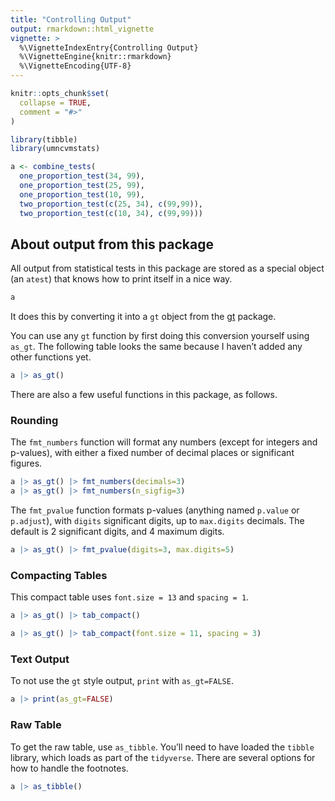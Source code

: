 ```yaml
---
title: "Controlling Output"
output: rmarkdown::html_vignette
vignette: >
  %\VignetteIndexEntry{Controlling Output}
  %\VignetteEngine{knitr::rmarkdown}
  %\VignetteEncoding{UTF-8}
---
```


```r
knitr::opts_chunk$set(
  collapse = TRUE,
  comment = "#>"
)
```

```r
library(tibble)
library(umncvmstats)
```

```r
a <- combine_tests(
  one_proportion_test(34, 99),
  one_proportion_test(25, 99),
  one_proportion_test(10, 99),
  two_proportion_test(c(25, 34), c(99,99)),
  two_proportion_test(c(10, 34), c(99,99)))
```

## About output from this package

All output from statistical tests in this package are stored as a special object (an `atest`) that knows how to print itself in a nice way.

```r
a
```

It does this by converting it into a `gt` object from the [gt](https://gt.rstudio.com/) package.

You can use any `gt` function by first doing this conversion yourself using `as_gt`. The following table looks the same because I haven't added any other functions yet.

```r
a |> as_gt()
```

There are also a few useful functions in this package, as follows.

### Rounding

The `fmt_numbers` function will format any numbers (except for integers and p-values), with either a fixed number of decimal places or significant figures.

```r
a |> as_gt() |> fmt_numbers(decimals=3)
a |> as_gt() |> fmt_numbers(n_sigfig=3)
```

The `fmt_pvalue` function formats p-values (anything named `p.value` or `p.adjust`), with `digits` significant digits, up to `max.digits` decimals. The default is 2 significant digits, and 4 maximum digits.
```r
a |> as_gt() |> fmt_pvalue(digits=3, max.digits=5)
```

### Compacting Tables

This compact table uses `font.size = 13` and `spacing = 1`.
```r
a |> as_gt() |> tab_compact()
```

```r
a |> as_gt() |> tab_compact(font.size = 11, spacing = 3)
```

### Text Output

To not use the `gt` style output, `print` with `as_gt=FALSE`.

```r
a |> print(as_gt=FALSE)
```

### Raw Table

To get the raw table, use `as_tibble`. You'll need to have loaded the `tibble` library, which loads as part of the `tidyverse`. There are several options for how to handle the footnotes.

```r
a |> as_tibble()
```
